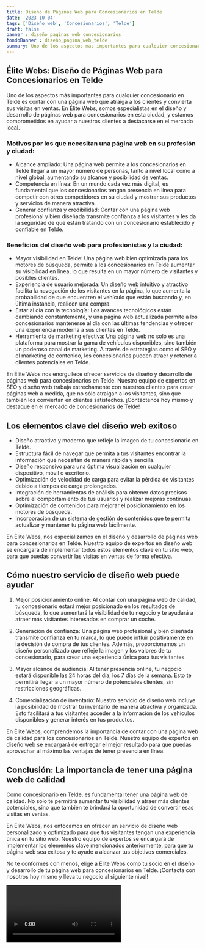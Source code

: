 ```yaml
---
title: Diseño de Páginas Web para Concesionarios en Telde
date: '2023-10-04'
tags: ['Diseño web', 'Concesionarios', 'Telde']
draft: false
banner : diseño_paginas_web_concesionarios
fondoBanner : diseño_pagina_web_telde
summary: Uno de los aspectos más importantes para cualquier concesionario en Telde es contar con una página web que atraiga a los clientes y convierta sus visitas en ventas. En Élite Webs, somos especialistas en el diseño y desarrollo de páginas web para concesionarios en esta ciudad, y estamos comprometidos en ayudar a nuestros clientes a destacarse en el mercado local.
---
```


## Élite Webs: Diseño de Páginas Web para Concesionarios en Telde

Uno de los aspectos más importantes para cualquier concesionario en Telde es contar con una página web que atraiga a los clientes y convierta sus visitas en ventas. En Élite Webs, somos especialistas en el diseño y desarrollo de páginas web para concesionarios en esta ciudad, y estamos comprometidos en ayudar a nuestros clientes a destacarse en el mercado local.

### Motivos por los que necesitan una página web en su profesión y ciudad:
- Alcance ampliado: Una página web permite a los concesionarios en Telde llegar a un mayor número de personas, tanto a nivel local como a nivel global, aumentando su alcance y posibilidad de ventas.
- Competencia en línea: En un mundo cada vez más digital, es fundamental que los concesionarios tengan presencia en línea para competir con otros competidores en su ciudad y mostrar sus productos y servicios de manera atractiva.
- Generar confianza y credibilidad: Contar con una página web profesional y bien diseñada transmite confianza a los visitantes y les da la seguridad de que están tratando con un concesionario establecido y confiable en Telde.

### Beneficios del diseño web para profesionistas y la ciudad:
- Mayor visibilidad en Telde: Una página web bien optimizada para los motores de búsqueda, permite a los concesionarios en Telde aumentar su visibilidad en línea, lo que resulta en un mayor número de visitantes y posibles clientes.
- Experiencia de usuario mejorada: Un diseño web intuitivo y atractivo facilita la navegación de los visitantes en la página, lo que aumenta la probabilidad de que encuentren el vehículo que están buscando y, en última instancia, realicen una compra.
- Estar al día con la tecnología: Los avances tecnológicos están cambiando constantemente, y una página web actualizada permite a los concesionarios mantenerse al día con las últimas tendencias y ofrecer una experiencia moderna a sus clientes en Telde.
- Herramienta de marketing efectiva: Una página web no solo es una plataforma para mostrar la gama de vehículos disponibles, sino también un poderoso canal de marketing. A través de estrategias como el SEO y el marketing de contenido, los concesionarios pueden atraer y retener a clientes potenciales en Telde.

En Élite Webs nos enorgullece ofrecer servicios de diseño y desarrollo de páginas web para concesionarios en Telde. Nuestro equipo de expertos en SEO y diseño web trabaja estrechamente con nuestros clientes para crear páginas web a medida, que no sólo atraigan a los visitantes, sino que también los conviertan en clientes satisfechos. ¡Contáctenos hoy mismo y destaque en el mercado de concesionarios de Telde!

<GifSeo />

<Cta />

## Los elementos clave del diseño web exitoso

- Diseño atractivo y moderno que refleje la imagen de tu concesionario en Telde.
- Estructura fácil de navegar que permita a tus visitantes encontrar la información que necesitan de manera rápida y sencilla.
- Diseño responsivo para una óptima visualización en cualquier dispositivo, móvil o escritorio.
- Optimización de velocidad de carga para evitar la pérdida de visitantes debido a tiempos de carga prolongados.
- Integración de herramientas de análisis para obtener datos precisos sobre el comportamiento de tus usuarios y realizar mejoras continuas.
- Optimización de contenidos para mejorar el posicionamiento en los motores de búsqueda.
- Incorporación de un sistema de gestión de contenidos que te permita actualizar y mantener tu página web fácilmente.

En Élite Webs, nos especializamos en el diseño y desarrollo de páginas web para concesionarios en Telde. Nuestro equipo de expertos en diseño web se encargará de implementar todos estos elementos clave en tu sitio web, para que puedas convertir las visitas en ventas de forma efectiva.

## Cómo nuestro servicio de diseño web puede ayudar

1. Mejor posicionamiento online: Al contar con una página web de calidad, tu concesionario estará mejor posicionado en los resultados de búsqueda, lo que aumentará la visibilidad de tu negocio y te ayudará a atraer más visitantes interesados en comprar un coche.

2. Generación de confianza: Una página web profesional y bien diseñada transmite confianza en tu marca, lo que puede influir positivamente en la decisión de compra de tus clientes. Además, proporcionamos un diseño personalizado que refleje la imagen y los valores de tu concesionario, para crear una experiencia única para tus visitantes.

3. Mayor alcance de audiencia: Al tener presencia online, tu negocio estará disponible las 24 horas del día, los 7 días de la semana. Esto te permitirá llegar a un mayor número de potenciales clientes, sin restricciones geográficas.

4. Comercialización de inventario: Nuestro servicio de diseño web incluye la posibilidad de mostrar tu inventario de manera atractiva y organizada. Esto facilitará a tus visitantes acceder a la información de los vehículos disponibles y generar interés en tus productos.

En Élite Webs, comprendemos la importancia de contar con una página web de calidad para los concesionarios en Telde. Nuestro equipo de expertos en diseño web se encargará de entregar el mejor resultado para que puedas aprovechar al máximo las ventajas de tener presencia en línea.

## Conclusión: La importancia de tener una página web de calidad

Como concesionario en Telde, es fundamental tener una página web de calidad. No solo te permitirá aumentar tu visibilidad y atraer más clientes potenciales, sino que también te brindará la oportunidad de convertir esas visitas en ventas.

En Élite Webs, nos enfocamos en ofrecer un servicio de diseño web personalizado y optimizado para que tus visitantes tengan una experiencia única en tu sitio web. Nuestro equipo de expertos se encargará de implementar los elementos clave mencionados anteriormente, para que tu página web sea exitosa y te ayude a alcanzar tus objetivos comerciales.

No te conformes con menos, elige a Élite Webs como tu socio en el diseño y desarrollo de tu página web para concesionarios en Telde. ¡Contacta con nosotros hoy mismo y lleva tu negocio al siguiente nivel!

<Video />

<CtaBot job='Concesionarios' city='Telde'/>

<Gmaps query='Telde+españa+maps' />